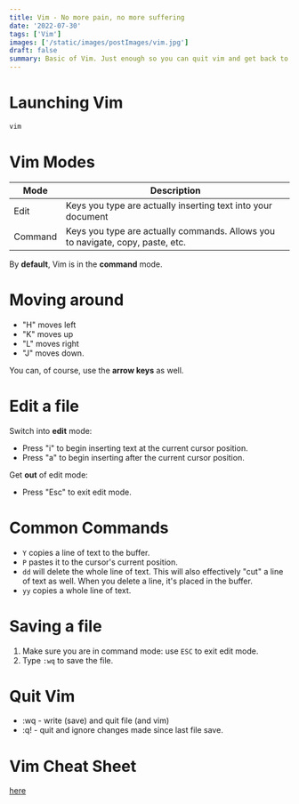 ```yaml
---
title: Vim - No more pain, no more suffering
date: '2022-07-30'
tags: ['Vim']
images: ['/static/images/postImages/vim.jpg']
draft: false
summary: Basic of Vim. Just enough so you can quit vim and get back to coding.
---
```


<TOCInline toc={props.toc} asDisclosure />

# Launching Vim

```bash
vim
```

# Vim Modes

| Mode    | Description                                                                    |
| ------- | ------------------------------------------------------------------------------ |
| Edit    | Keys you type are actually inserting text into your document                   |
| Command | Keys you type are actually commands. Allows you to navigate, copy, paste, etc. |

By **default**, Vim is in the **command** mode.

# Moving around

- "H" moves left
- "K" moves up
- "L" moves right
- "J" moves down.

You can, of course, use the **arrow keys** as well.

# Edit a file

Switch into **edit** mode:

- Press "i" to begin inserting text at the current cursor position.
- Press "a" to begin inserting after the current cursor position.

Get **out** of edit mode:

- Press "Esc" to exit edit mode.

# Common Commands

- `Y` copies a line of text to the buffer.
- `P` pastes it to the cursor's current position.
- `dd` will delete the whole line of text. This will also effectively "cut" a line of text as well. When you delete a line, it's placed in the buffer.
- `yy` copies a whole line of text.

# Saving a file

1. Make sure you are in command mode: use `ESC` to exit edit mode.
2. Type `:wq` to save the file.

# Quit Vim

- :wq - write (save) and quit file (and vim)
- :q! - quit and ignore changes made since last file save.

# Vim Cheat Sheet

[here](http://www.viemu.com/vi-vim-cheat-sheet.gif)
